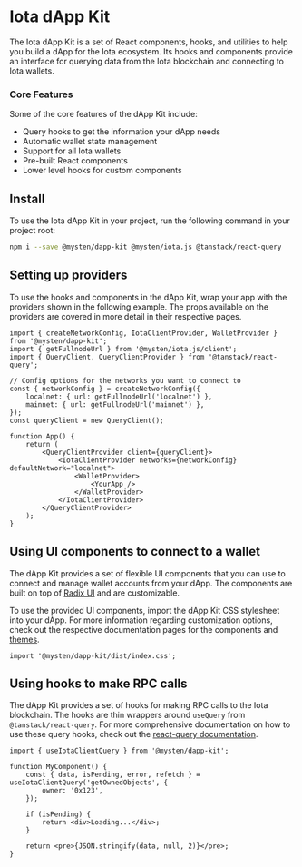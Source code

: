 # Iota dApp Kit

The Iota dApp Kit is a set of React components, hooks, and utilities to help you build a dApp for the
Iota ecosystem. Its hooks and components provide an interface for querying data from the Iota
blockchain and connecting to Iota wallets.

### Core Features

Some of the core features of the dApp Kit include:

- Query hooks to get the information your dApp needs
- Automatic wallet state management
- Support for all Iota wallets
- Pre-built React components
- Lower level hooks for custom components

## Install

To use the Iota dApp Kit in your project, run the following command in your project root:

```sh npm2yarn
npm i --save @mysten/dapp-kit @mysten/iota.js @tanstack/react-query
```

## Setting up providers

To use the hooks and components in the dApp Kit, wrap your app with the providers shown in the
following example. The props available on the providers are covered in more detail in their
respective pages.

```tsx
import { createNetworkConfig, IotaClientProvider, WalletProvider } from '@mysten/dapp-kit';
import { getFullnodeUrl } from '@mysten/iota.js/client';
import { QueryClient, QueryClientProvider } from '@tanstack/react-query';

// Config options for the networks you want to connect to
const { networkConfig } = createNetworkConfig({
	localnet: { url: getFullnodeUrl('localnet') },
	mainnet: { url: getFullnodeUrl('mainnet') },
});
const queryClient = new QueryClient();

function App() {
	return (
		<QueryClientProvider client={queryClient}>
			<IotaClientProvider networks={networkConfig} defaultNetwork="localnet">
				<WalletProvider>
					<YourApp />
				</WalletProvider>
			</IotaClientProvider>
		</QueryClientProvider>
	);
}
```

## Using UI components to connect to a wallet

The dApp Kit provides a set of flexible UI components that you can use to connect and manage wallet
accounts from your dApp. The components are built on top of [Radix UI](radix-ui.com/primitives) and
are customizable.

To use the provided UI components, import the dApp Kit CSS stylesheet into your dApp. For more
information regarding customization options, check out the respective documentation pages for the
components and [themes](https://sdk.mystenlabs.com/dapp-kit/themes).

```tsx
import '@mysten/dapp-kit/dist/index.css';
```

## Using hooks to make RPC calls

The dApp Kit provides a set of hooks for making RPC calls to the Iota blockchain. The hooks are thin
wrappers around `useQuery` from `@tanstack/react-query`. For more comprehensive documentation on how
to use these query hooks, check out the
[react-query documentation](https://tanstack.com/query/latest/docs/react/overview).

```tsx
import { useIotaClientQuery } from '@mysten/dapp-kit';

function MyComponent() {
	const { data, isPending, error, refetch } = useIotaClientQuery('getOwnedObjects', {
		owner: '0x123',
	});

	if (isPending) {
		return <div>Loading...</div>;
	}

	return <pre>{JSON.stringify(data, null, 2)}</pre>;
}
```
